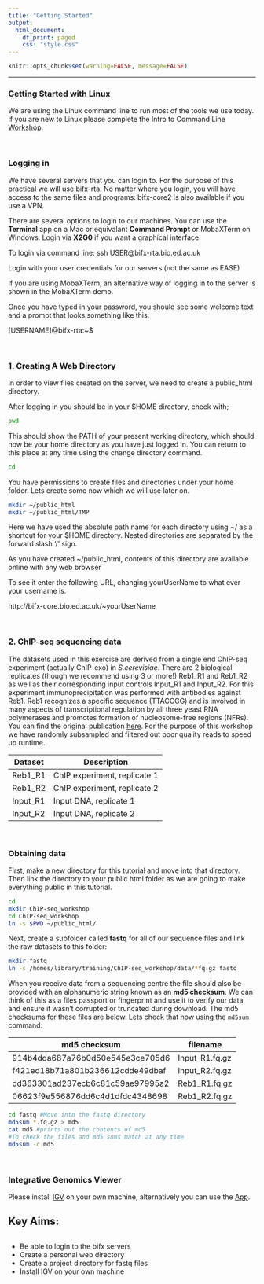 ```yaml
---
title: "Getting Started"
output: 
  html_document:
    df_print: paged
    css: "style.css"
---
```


<head>
<script src="https://kit.fontawesome.com/ece750edd7.js" crossorigin="anonymous"></script>
</head>


```r
knitr::opts_chunk$set(warning=FALSE, message=FALSE)
```

----

### Getting Started with Linux

We are using the Linux command line to run most of the tools we use today. If you are new to Linux please complete the Intro to Command Line [Workshop](http://bifx-core.bio.ed.ac.uk/hyweldd/training/Bioinformatics_on_the_Command_Line/).

<br>

### Logging in
We have several servers that you can login to. For the purpose of this practical we will use bifx-rta. No matter where you login, you will have access to the same files and programs. bifx-core2 is also available if you use a VPN.

There are several options to login to our machines. You can use the **Terminal** app on a Mac or equivalant **Command Prompt** or MobaXTerm on Windows. Login via **X2G0** if you want a graphical interface. 

To login via command line: 
ssh USER@bifx-rta.bio.ed.ac.uk

Login with your user credentials for our servers (not the same as EASE)

If you are using MobaXTerm, an alternative way of logging in to the server is shown in the MobaXTerm demo.

Once you have typed in your password, you should see some welcome text and a prompt that looks something like this:

[USERNAME]@bifx-rta:~$

<!--Alternatively you can use **RStudio** which is an environment built for R programming but also gives you access to the command line terminal, your file structure and several other graphical features. 

1. Open this link in a new window: [bifx-rta.bio.ed.ac.uk](http://bifx-rta.bio.ed.ac.uk:8787)
2. Login with your user credentials for our servers (not the same as EASE)
3. Familiarise yourself with the different panels and locate the Terminal. -->


<br>

### 1. Creating A Web Directory 

In order to view files created on the server, we need to create a public_html directory.

After logging in you should be in your $HOME directory, check with;
```bash
pwd
```
This should show the PATH of your present working directory, which should now be your home directory as you have just logged in. You can return to this place at any time using the change directory command. 

```bash
cd
```
You have permissions to create files and directories under your home folder. Lets create some now which we will use later on. 

```bash
mkdir ~/public_html
mkdir ~/public_html/TMP
```

Here we have used the absolute path name for each directory using ~/ as a shortcut for your $HOME directory. Nested directories are separated by the forward slash '/' sign. 

As you have created  ~/public_html, contents of this directory are available online with any web browser 

To see it enter the following URL, changing yourUserName to what ever your username is. 

http://bifx-core.bio.ed.ac.uk/~yourUserName

<br>

### 2. ChIP-seq sequencing data

The datasets used in this exercise are derived from a single end ChIP-seq experiment (actually ChIP-exo) in *S.cerevisiae*. There are 2 biological replicates (though we recommend using 3 or more!) Reb1_R1 and Reb1_R2 as well as their corresponding input controls Input_R1 and Input_R2. For this experiment immunoprecipitation was performed with antibodies against Reb1. Reb1 recognizes a specific sequence (TTACCCG) and is involved in many aspects of transcriptional regulation by all three yeast RNA polymerases and promotes formation of nucleosome-free regions (NFRs). You can find the original publication [here](http://www.sciencedirect.com/science/article/pii/S0092867411013511). For the purpose of this workshop we have randomly subsampled and filtered out poor quality reads to speed up runtime.

| Dataset | Description |
| ------- | ----------- |
| Reb1_R1 | ChIP experiment, replicate 1 |
| Reb1_R2 | ChIP experiment, replicate 2 |
| Input_R1 | Input DNA, replicate 1 |
| Input_R2 | Input DNA, replicate 2 |

<br>

### Obtaining data

First, make a new directory for this tutorial and move into that directory. Then link the directory to your public html folder as we are going to make everything public in this tutorial.

```bash
cd 
mkdir ChIP-seq_workshop
cd ChIP-seq_workshop
ln -s $PWD ~/public_html/
```
Next, create a subfolder called **fastq** for all of our sequence files and link the raw datasets to this folder:

```bash
mkdir fastq
ln -s /homes/library/training/ChIP-seq_workshop/data/*fq.gz fastq
```

When you receive data from a sequencing centre the file should also be provided with an alphanumeric string known as an **md5 checksum**. We can think of this as a files passport or fingerprint and use it to verify our data and ensure it wasn't corrupted or truncated during download. The md5 checksums for these files are below. Lets check that now using the `md5sum` command:

|md5 checksum|filename|
|------------|--------|
|914b4dda687a76b0d50e545e3ce705d6|Input_R1.fq.gz|
|f421ed18b71a801b236612cdde49dbaf|Input_R2.fq.gz|
|dd363301ad237ecb6c81c59ae97995a2|Reb1_R1.fq.gz|
|06623f9e556876dd6c4d1dfdc4348698|Reb1_R2.fq.gz|

```bash
cd fastq #Move into the fastq directory
md5sum *.fq.gz > md5
cat md5 #prints out the contents of md5
#To check the files and md5 sums match at any time
md5sum -c md5 
```

<br>

### Integrative Genomics Viewer

Please install [IGV](https://software.broadinstitute.org/software/igv/download) on your own machine, alternatively you can use the [App](https://igv.org/app/).

<div class="key-points">
<h2><i class="fas fa-thumbtack"></i>Key Aims:</h2>
##
 * Be able to login to the bifx servers
 * Create a personal web directory
 * Create a project directory for fastq files
 * Install IGV on your own machine
</div>
<br>